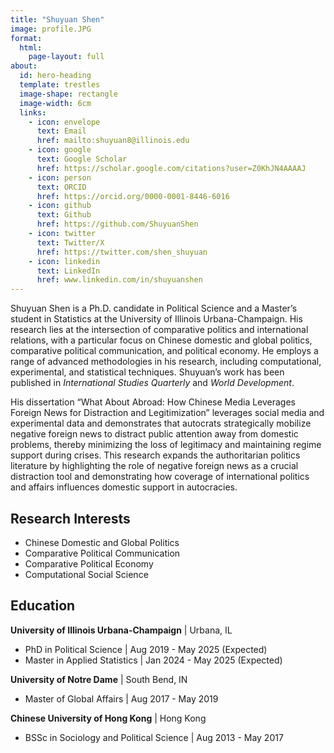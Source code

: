 ```yaml
---
title: "Shuyuan Shen"
image: profile.JPG
format: 
  html:
    page-layout: full
about:
  id: hero-heading
  template: trestles
  image-shape: rectangle
  image-width: 6cm
  links:
    - icon: envelope
      text: Email
      href: mailto:shuyuan8@illinois.edu
    - icon: google
      text: Google Scholar
      href: https://scholar.google.com/citations?user=Z0KhJN4AAAAJ
    - icon: person
      text: ORCID
      href: https://orcid.org/0000-0001-8446-6016
    - icon: github
      text: Github
      href: https://github.com/ShuyuanShen
    - icon: twitter
      text: Twitter/X
      href: https://twitter.com/shen_shuyuan
    - icon: linkedin
      text: LinkedIn
      href: www.linkedin.com/in/shuyuanshen
---
```


::: {#hero-heading}

Shuyuan Shen is a Ph.D. candidate in Political Science and a Master's student in Statistics at the University of Illinois Urbana-Champaign. His research lies at the intersection of comparative politics and international relations, with a particular focus on Chinese domestic and global politics, comparative political communication, and political economy. He employs a range of advanced methodologies in his research, including computational, experimental, and statistical techniques. Shuyuan's work has been published in *International Studies Quarterly* and *World Development*.
  
His dissertation “What About Abroad: How Chinese Media Leverages Foreign News for Distraction and Legitimization” leverages social media and experimental data and demonstrates that autocrats strategically mobilize negative foreign news to distract public attention away from domestic problems, thereby minimizing the loss of legitimacy and maintaining regime support during crises. This research expands the authoritarian politics literature by highlighting the role of negative foreign news as a crucial distraction tool and demonstrating how coverage of international politics and affairs influences domestic support in autocracies.

## Research Interests

  - Chinese Domestic and Global Politics
  - Comparative Political Communication
  - Comparative Political Economy
  - Computational Social Science

## Education

**University of Illinois Urbana-Champaign** | Urbana, IL

- PhD in Political Science | Aug 2019 - May 2025 (Expected)
- Master in Applied Statistics | Jan 2024 - May 2025 (Expected)

**University of Notre Dame** | South Bend, IN

- Master of Global Affairs | Aug 2017 - May 2019

**Chinese University of Hong Kong** | Hong Kong

- BSSc in Sociology and Political Science | Aug 2013 - May 2017

:::

